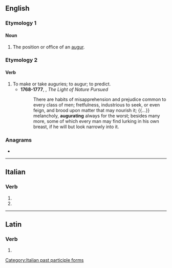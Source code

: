 ==English==

===Etymology 1===
{{suffix|en|augur|ate}}

====Noun====
{{en-noun}}

# The position or office of an [[augur]].
#: {{quote-book|en|year=1865|author={{w|Charles Merivale}}|title=History of the Romans Under the Empire|url=https://books.google.com/books?id=JbvkZeixCPEC&pg=PA108&dq=Merivale+%22augurate%22&hl=en&sa=X&ved=0ahUKEwiNherRvo3eAhUBVt8KHalJDckQ6AEIKTAA#v=onepage&q=Merivale%20%22augurate%22&f=false|text=...we cannot wonder that the emperor allowed him to enjoy no higher distinction than the formal dignity of the '''Augurate''', in which he carefully makred the degrees of his esteem...}}

===Etymology 2===

====Verb====
{{en-verb}}

# To make or take auguries; to augur; to predict.
#* '''1768-1777''', {{w|Abraham Tucker}}, ''The Light of Nature Pursued''
#*: There are habits of misapprehension and prejudice common to every class of men; fretfulness, industrious to seek, or even feign, and brood upon matter that may nourish it; {{...}} melancholy, '''augurating''' always for the worst; besides many more, some of which every man may find lurking in his own breast, if he will but look narrowly into it.

===Anagrams===
* {{anagrams|en|a=aaegrtuu|Gautreau}}

----

==Italian==

===Verb===
{{head|it|verb form}}

# {{inflection of|it|augurare||2|p|pres|indc|;|2|p|impr}}
# {{feminine plural of|it|augurato}}

[[Category:Italian past participle forms]]

----

==Latin==

===Verb===
{{la-verb-form|augurāte}}

# {{inflection of|la|augurō||2|p|pres|actv|impr}}